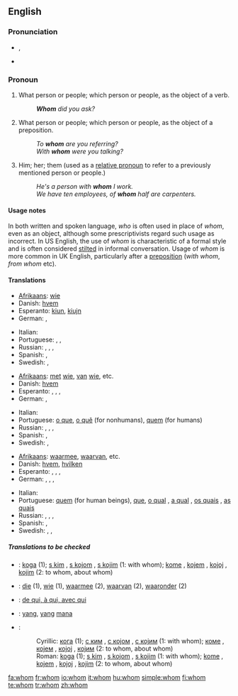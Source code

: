 ==English==
{{rank|tell|because|few|178|whom|love|far|seemed}}
{{wikipedia}}

===Pronunciation===
*{{IPA|/huːm/}}, {{SAMPA|/hu:m/}}
*{{audio|en-us-whom.ogg|Audio (US)}}

===Pronoun===
{{en-pron|the [[objective case]] of|who}}

# {{context|formal}} What person or people; which person or people, as the object of a verb.
#:'''''Whom''' did you ask?''
# {{context|formal}} What person or people; which person or people, as the object of a preposition.
#:''To '''whom''' are you referring?''
#:''With '''whom''' were you talking?''
# Him; her; them (used as a [[relative pronoun]] to refer to a previously mentioned person or people.)
#:''He's a person with '''whom''' I work.''
#:''We have ten employees, of '''whom''' half are carpenters.''

====Usage notes====
In both written and spoken language, ''who'' is often used in place of ''whom'', even as an object, although some prescriptivists regard such usage as incorrect. In US English, the use of ''whom'' is characteristic of a formal style and is often considered [[stilted]] in informal conversation. Usage of ''whom'' is more common in UK English, particularly after a [[preposition]] (''with whom'', ''from whom'' etc).

{{who vs. whom}}

====Translations====
{{trans-top|what person; object of a verb}}
*[[Afrikaans]]: [[wie]]
*Danish: [[hvem]]
*Esperanto: [[kiu]]n, [[kiu]]jn
* German: {{t+|de|wem}}, {{t-|de|wen}}
{{trans-mid}}
*Italian: {{t+|it|chi}}
*Portuguese: {{t|pt|o que}}, {{qualifier|for nonhumans}} {{t|pt|o quê}}, {{qualifier|for humans}} {{t+|pt|quem}}
*Russian: {{t+|ru|кто|alt=кого|tr=kogo|sc=Cyrl}}, {{t+|ru|кто|alt=кому|tr=komu|sc=Cyrl}}, {{t+|ru|кто|alt=кем|tr=kem|sc=Cyrl}}, {{t+|ru|кто|alt=ком|tr=kom|sc=Cyrl}}
*Spanish: {{t+|es|quién}}, {{t|es|quiénes}}
* Swedish: {{t+|sv|vem|s}}, {{t|sv|vilka|p}}
{{trans-bottom}}

{{trans-top|what person or people, object of a preposition}}
*[[Afrikaans]]: [[met]] [[wie]], [[van]] [[wie]], etc.
*Danish: [[hvem]]
*Esperanto: {{t+|eo|kiu|xs=Esperanto}}, {{t+|eo|kiu|alt=kiuj|xs=Esperanto}}, {{t+|eo|kiu|alt=kiun|xs=Esperanto}}, {{t+|eo|kiu|alt=kiujn|xs=Esperanto}}
* German: {{t+|de|wem}}, {{t-|de|wen}}
{{trans-mid}}
* Italian: {{t+|it|chi}}
*Portuguese: [[o que]], [[o quê]] (for nonhumans), [[quem]] (for humans)
* Russian: {{t+|ru|кто|alt=кого}}, {{t+|ru|кто|alt=кому}}, {{t+|ru|кто|alt=кем}}, {{t+|ru|кто|alt=ком}}
*Spanish: {{t+|es|quién}}, {{t|es|quiénes}}
* Swedish: {{t+|sv|vem|s}}, {{t|sv|vilka|p}}
{{trans-bottom}}

{{trans-top|relative pronoun}}
*[[Afrikaans]]: [[waarmee]], [[waarvan]], etc.
*Danish: [[hvem]], [[hvilken]]
*Esperanto: {{t+|eo|kiu|xs=Esperanto}}, {{t|eo|kiuj|xs=Esperanto}}, {{t|eo|kiun|xs=Esperanto}}, {{t|eo|kiujn|xs=Esperanto}}
*German: {{t+|de|dem|m}}, {{t+|de|der|f}}, {{t+|de|den|m}}, {{t+|de|die|f}}
{{trans-mid}}
* Italian: {{t+|it|cui}}
*Portuguese: [[quem]] (for human beings), [[que]], [[o qual]] {{m}}, [[a qual]] {{f}}, [[os quais]] {{p}}, [[as quais]] {{f|p}}
* Russian: {{t+|ru|кто|alt=кого}}, {{t+|ru|кто|alt=кому}}, {{t+|ru|кто|alt=кем}}, {{t+|ru|кто|alt=ком}}
*Spanish: {{t-|es|quien}}, {{t-|es|quienes}}
* Swedish: {{t+|sv|vem|s}}, {{t|sv|vilken|s}}, {{t|sv|vilka|p}}
{{trans-bottom}}

=====Translations to be checked=====
{{checktrans}}
*{{ttbc|Bosnian}}: [[koga]] (1); [[s kim]] {{m}}, [[s kojom]] {{f}}, [[s kojim]] {{m}} (1: with whom); [[kome]] {{m}}, [[kojem]] {{m}}, [[kojoj]] {{f}}, [[kojim]] {{m}} (2: to whom, about whom)
*{{ttbc|Dutch}}: [[die]] (1), [[wie]] (1), [[waarmee]] (2), [[waarvan]] (2), [[waaronder]] (2)
*{{ttbc|French}}: [[qui#French|de qui, à qui, avec qui]]
*{{ttbc|Indonesian}}: [[yang]], [[yang]] [[mana]]
*{{ttbc|Serbian}}:
*:Cyrillic: [[кога]] (1); [[с ким]] {{m}}, [[с којом]] {{f}}, [[с којим]] {{m}} (1: with whom); [[коме]] {{m}}, [[којем]] {{m}}, [[којој]] {{f}}, [[којим]] {{m}} (2: to whom, about whom)
*:Roman: [[koga]] (1); [[s kim]] {{m}}, [[s kojom]] {{f}}, [[s kojim]] {{m}} (1: with whom); [[kome]] {{m}}, [[kojem]] {{m}}, [[kojoj]] {{f}}, [[kojim]] {{m}} (2: to whom, about whom)

[[fa:whom]]
[[fr:whom]]
[[io:whom]]
[[it:whom]]
[[hu:whom]]
[[simple:whom]]
[[fi:whom]]
[[te:whom]]
[[tr:whom]]
[[zh:whom]]
